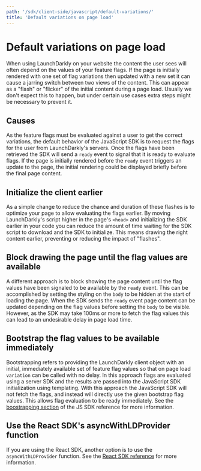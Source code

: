 ```yaml
---
path: '/sdk/client-side/javascript/default-variations/'
title: 'Default variations on page load'
---
```


# Default variations on page load

<Metadata timeToRead={props.timeToRead} lastModifiedDateFormatted={props.lastModifiedDateFormatted} />

When using LaunchDarkly on your website the content the user sees will often depend on the values of your feature flags. If the page is initially rendered with one set of flag variations then updated with a new set it can cause a jarring switch between two views of the content. This can appear as a "flash" or "flicker" of the initial content during a page load. Usually we don't expect this to happen, but under certain use cases extra steps might be necessary to prevent it.

## Causes

As the feature flags must be evaluated against a user to get the correct variations, the default behavior of the JavaScript SDK is to request the flags for the user from LaunchDarkly's servers. Once the flags have been retrieved the SDK will send a `ready` event to signal that it is ready to evaluate flags. If the page is initially rendered before the `ready` event triggers an update to the page, the initial rendering could be displayed briefly before the final page content.

## Initialize the client earlier

As a simple change to reduce the chance and duration of these flashes is to optimize your page to allow evaluating the flags earlier. By moving LaunchDarkly's script higher in the page's `<head>` and initializing the SDK earlier in your code you can reduce the amount of time waiting for the SDK script to download and the SDK to initialize. This means drawing the right content earlier, preventing or reducing the impact of "flashes".

## Block drawing the page until the flag values are available

A different approach is to block showing the page content until the flag values have been signaled to be available by the `ready` event. This can be accomplished by setting the styling on the `body` to be hidden at the start of loading the page. When the SDK sends the `ready` event page content can be updated depending on the flag values before setting the `body` to be visible. However, as the SDK may take 100ms or more to fetch the flag values this can lead to an undesirable delay in page load time.

## Bootstrap the flag values to be available immediately

Bootstrapping refers to providing the LaunchDarkly client object with an initial, immediately available set of feature flag values so that on page load `variation` can be called with no delay. In this approach flags are evaluated using a server SDK and the results are passed into the JavaScript SDK initialization using templating. With this approach the JavaScript SDK will not fetch the flags, and instead will directly use the given bootstrap flag values. This allows flag evaluation to be ready immediately. See the [boostrapping section](https://docs.launchdarkly.com/docs/js-sdk-reference#bootstrapping) of the JS SDK reference for more information.

## Use the React SDK's asyncWithLDProvider function

If you are using the React SDK, another option is to use the `asyncWithLDProvider` function. See the [React SDK reference](https://docs.launchdarkly.com/docs/react-sdk-reference#-asyncwithldprovider-) for more information.
